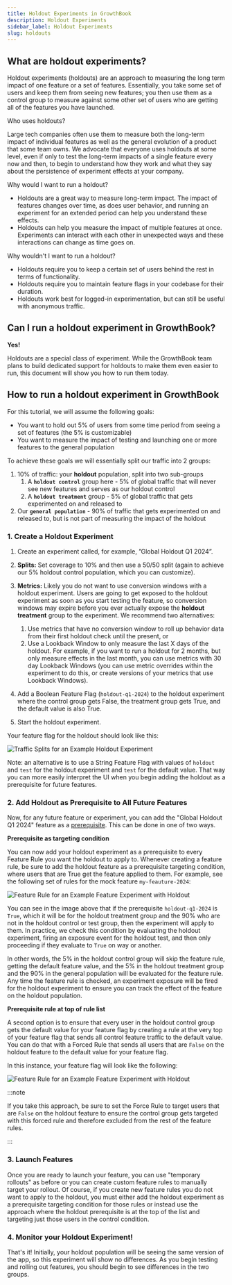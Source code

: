 ```yaml
---
title: Holdout Experiments in GrowthBook
description: Holdout Experiments
sidebar_label: Holdout Experiments
slug: holdouts
---
```


## What are holdout experiments?

Holdout experiments (holdouts) are an approach to measuring the long term impact of one feature or a set of features. Essentially, you take some set of users and keep them from seeing new features; you then use them as a control group to measure against some other set of users who are getting all of the features you have launched.

Who uses holdouts?

Large tech companies often use them to measure both the long-term impact of individual features as well as the general evolution of a product that some team owns. We advocate that everyone uses holdouts at some level, even if only to test the long-term impacts of a single feature every now and then, to begin to understand how they work and what they say about the persistence of experiment effects at your company.

Why would I want to run a holdout?

- Holdouts are a great way to measure long-term impact. The impact of features changes over time, as does user behavior, and running an experiment for an extended period can help you understand these effects.
- Holdouts can help you measure the impact of multiple features at once. Experiments can interact with each other in unexpected ways and these interactions can change as time goes on.

Why wouldn't I want to run a holdout?

- Holdouts require you to keep a certain set of users behind the rest in terms of functionality.
- Holdouts require you to maintain feature flags in your codebase for their duration.
- Holdouts work best for logged-in experimentation, but can still be useful with anonymous traffic.

## Can I run a holdout experiment in GrowthBook?

**Yes!**

Holdouts are a special class of experiment. While the GrowthBook team plans to build dedicated support for holdouts to make them even easier to run, this document will show you how to run them today.

## How to run a holdout experiment in GrowthBook

For this tutorial, we will assume the following goals:

- You want to hold out 5% of users from some time period from seeing a set of features (the 5% is customizable)
- You want to measure the impact of testing and launching one or more features to the general population

To achieve these goals we will essentially split our traffic into 2 groups:

1. 10% of traffic: your **holdout** population, split into two sub-groups
   1. A **`holdout control`** group here - 5% of global traffic that will never see new features and serves as our holdout control
   2. A **`holdout treatment`** group - 5% of global traffic that gets experimented on and released to
2. Our **`general population`** - 90% of traffic that gets experimented on and released to, but is not part of measuring the impact of the holdout

### 1. Create a Holdout Experiment

1. Create an experiment called, for example, ”Global Holdout Q1 2024”.
2. **Splits:** Set coverage to 10% and then use a 50/50 split (again to achieve our 5% holdout control population, which you can customize).

3. **Metrics:** Likely you do not want to use conversion windows with a holdout experiment. Users are going to get exposed to the holdout experiment as soon as you start testing the feature, so conversion windows may expire before you ever actually expose the **holdout treatment** group to the experiment. We recommend two alternatives:
   1. Use metrics that have no conversion window to roll up behavior data from their first holdout check until the present, or
   2. Use a Lookback Window to only measure the last X days of the holdout. For example, if you want to run a holdout for 2 months, but only measure effects in the last month, you can use metrics with 30 day Lookback Windows (you can use metric overrides within the experiment to do this, or create versions of your metrics that use Lookback Windows).
4. Add a Boolean Feature Flag (`holdout-q1-2024`) to the holdout experiment where the control group gets False, the treatment group gets True, and the default value is also True.
5. Start the holdout experiment.

Your feature flag for the holdout should look like this:

<div style={{display: 'flex', justifyContent: 'center', width: '100%'}}>
<img src="/images/statistics/holdout-splits.png" alt="Traffic Splits for an Example Holdout Experiment" style={{ width: 800, margin: "0 auto" }} />
</div>

Note: an alternative is to use a String Feature Flag with values of `holdout` and `test` for the holdout experiment and `test` for the default value. That way you can more easily interpret the UI when you begin adding the holdout as a prerequisite for future features.

### 2. Add Holdout as Prerequisite to All Future Features

Now, for any future feature or experiment, you can add the "Global Holdout Q1 2024" feature as a [prerequisite](/features/prerequisites). This can be done in one of two ways.

**Prerequisite as targeting condition**

You can now add your holdout experiment as a prerequisite to every Feature Rule you want the holdout to apply to. Whenever creating a feature rule, be sure to add the holdout feature as a prerequisite targeting condition, where users that are True get the feature applied to them. For example, see the following set of rules for the mock feature `my-feauture-2024`:

<div style={{display: 'flex', justifyContent: 'center', width: '100%'}}>
<img src="/images/statistics/holdout-targeting.png" alt="Feature Rule for an Example Feature Experiment with Holdout" style={{ width: 800 }} />
</div>

You can see in the image above that if the prerequisite `holdout-q1-2024` is `True`, which it will be for the holdout treatment group and the 90\% who are not in the holdout control or test group, then the experiment will apply to them. In practice, we check this condition by evaluating the holdout experiment, firing an exposure event for the holdout test, and then only proceeding if they evaluate to `True` on way or another.

In other words, the 5\% in the holdout control group will skip the feature rule, getting the default feature value, and the 5\% in the holdout treatment group and the 90\% in the general population will be evaluated for the feature rule. Any time the feature rule is checked, an experiment exposure will be fired for the holdout experiment to ensure you can track the effect of the feature on the holdout population.

**Prerequisite rule at top of rule list**

A second option is to ensure that every user in the holdout control group gets the default value for your feature flag by creating a rule at the very top of your feature flag that sends all control feature traffic to the default value. You can do that with a Forced Rule that sends all users that are `False` on the holdout feature to the default value for your feature flag.

In this instance, your feature flag will look like the following:

<div style={{display: 'flex', justifyContent: 'center', width: '100%'}}>
<img src="/images/statistics/holdout-rule.png" alt="Feature Rule for an Example Feature Experiment with Holdout" style={{ width: 800 }} />
</div>

:::note

If you take this approach, be sure to set the Force Rule to target users that are `False` on the holdout feature to ensure the control group gets targeted with this forced rule and therefore excluded from the rest of the feature rules.

:::

### 3. Launch Features

Once you are ready to launch your feature, you can use "temporary rollouts" as before or you can create custom feature rules to manually target your rollout. Of course, if you create new feature rules you do not want to apply to the holdout, you must either add the holdout experiment as a prerequisite targeting condition for those rules or instead use the approach where the holdout prerequisite is at the top of the list and targeting just those users in the control condition.

### 4. Monitor your Holdout Experiment!

That's it! Initially, your holdout population will be seeing the same version of the app, so this experiment will show no differences. As you begin testing and rolling out features, you should begin to see differences in the two groups.
